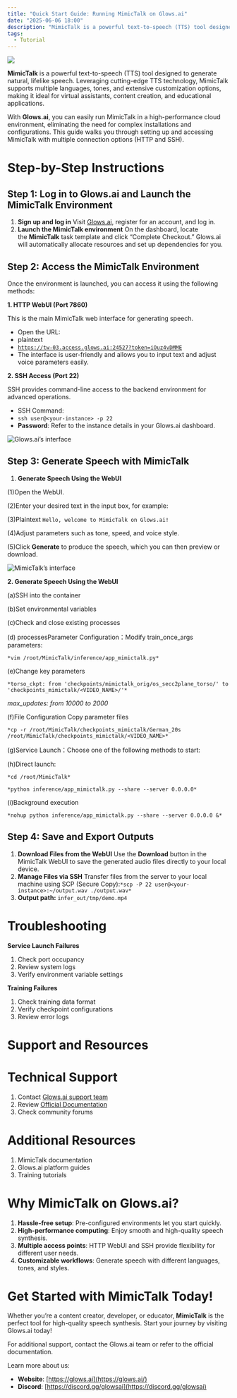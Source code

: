 ```yaml
---
title: "Quick Start Guide: Running MimicTalk on Glows.ai"
date: "2025-06-06 18:00"
description: "MimicTalk is a powerful text-to-speech (TTS) tool designed to generate natural, lifelike speech."
tags:
  - Tutorial
---
```


![](./img/1_MfP3demGDqPtRpJ7G84KFw.webp)

**MimicTalk** is a powerful text-to-speech (TTS) tool designed to generate natural, lifelike speech. Leveraging cutting-edge TTS technology, MimicTalk supports multiple languages, tones, and extensive customization options, making it ideal for virtual assistants, content creation, and educational applications.

With **Glows.ai**, you can easily run MimicTalk in a high-performance cloud environment, eliminating the need for complex installations and configurations. This guide walks you through setting up and accessing MimicTalk with multiple connection options (HTTP and SSH).

# **Step-by-Step Instructions**

## **Step 1: Log in to Glows.ai and Launch the MimicTalk Environment**

1. **Sign up and log in** Visit [Glows.ai](https://glows.ai/), register for an account, and log in.
2. **Launch the MimicTalk environment** On the dashboard, locate the **MimicTalk** task template and click “Complete Checkout.” Glows.ai will automatically allocate resources and set up dependencies for you.

## **Step 2: Access the MimicTalk Environment**

Once the environment is launched, you can access it using the following methods:

**1. HTTP WebUI (Port 7860)**

This is the main MimicTalk web interface for generating speech.

- Open the URL:
- plaintext
- [`https://tw-03.access.glows.ai:24527?token=iOuz4vDMME`](https://tw-03.access.glows.ai:24527/?token=iOuz4vDMME)
- The interface is user-friendly and allows you to input text and adjust voice parameters easily.

**2. SSH Access (Port 22)**

SSH provides command-line access to the backend environment for advanced operations.

- SSH Command:
- `ssh user@<your-instance> -p 22`
- **Password**: Refer to the instance details in your Glows.ai dashboard.

![Glows.ai’s interface](./img/1_IiSRiOYGHOL-gRSWvlU3bA.webp)

## **Step 3: Generate Speech with MimicTalk**

1. **Generate Speech Using the WebUI**

(1)Open the WebUI.

(2)Enter your desired text in the input box, for example:

(3)Plaintext `Hello, welcome to MimicTalk on Glows.ai!`

(4)Adjust parameters such as tone, speed, and voice style.

(5)Click **Generate** to produce the speech, which you can then preview or download.

![MimicTalk’s interface](./img/1_Z5h0zXiOX3TnjKsHOjbA2w.webp)

**2. Generate Speech Using the WebUI**

(a)SSH into the container

(b)Set environmental variables

(c)Check and close existing processes

(d) processesParameter Configuration：Modify train_once_args parameters:

`*vim /root/MimicTalk/inference/app_mimictalk.py*`

(e)Change key parameters

`*torso_ckpt: from 'checkpoints/mimictalk_orig/os_secc2plane_torso/' to 'checkpoints_mimictalk/<VIDEO_NAME>/'*`

_max_updates: from 10000 to 2000_

(f)File Configuration Copy parameter files

`*cp -r /root/MimicTalk/checkpoints_mimictalk/German_20s /root/MimicTalk/checkpoints_mimictalk/<VIDEO_NAME>*`

(g)Service Launch：Choose one of the following methods to start:

(h)Direct launch:

`*cd /root/MimicTalk*`

`*python inference/app_mimictalk.py --share --server 0.0.0.0*`

(i)Background execution

`*nohup python inference/app_mimictalk.py --share --server 0.0.0.0 &*`

## **Step 4: Save and Export Outputs**

1. **Download Files from the WebUI** Use the **Download** button in the MimicTalk WebUI to save the generated audio files directly to your local device.
2. **Manage Files via SSH** Transfer files from the server to your local machine using SCP (Secure Copy):`*scp -P 22 user@<your-instance>:~/output.wav ./output.wav*`
3. **Output path:** `infer_out/tmp/demo.mp4`

# **Troubleshooting**

**Service Launch Failures**

1. Check port occupancy
2. Review system logs
3. Verify environment variable settings

**Training Failures**

1. Check training data format
2. Verify checkpoint configurations
3. Review error logs

# **Support and Resources**

# **Technical Support**

1. Contact [Glows.ai support team](https://discord.gg/DFhTBX7t)
2. Review [Official Documentation](https://github.com/yerfor/MimicTalk)
3. Check community forums

# **Additional Resources**

1. MimicTalk documentation
2. Glows.ai platform guides
3. Training tutorials

# **Why MimicTalk on Glows.ai?**

1. **Hassle-free setup**: Pre-configured environments let you start quickly.
2. **High-performance computing**: Enjoy smooth and high-quality speech synthesis.
3. **Multiple access points**: HTTP WebUI and SSH provide flexibility for different user needs.
4. **Customizable workflows**: Generate speech with different languages, tones, and styles.

# **Get Started with MimicTalk Today!**

Whether you’re a content creator, developer, or educator, **MimicTalk** is the perfect tool for high-quality speech synthesis. Start your journey by visiting Glows.ai today!

For additional support, contact the Glows.ai team or refer to the official documentation.

Learn more about us:

- **Website**: [https://glows.ai](https://glows.ai/)
- **Discord**: [https://discord.gg/glowsai](https://discord.gg/glowsai)
